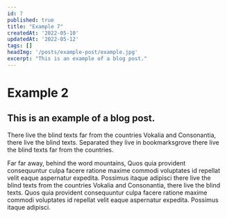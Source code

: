 ```yaml
---
id: 7
published: true
title: "Example 7"
createdAt: '2022-05-10'
updatedAt: '2022-05-12'
tags: []
headImg: '/posts/example-post/example.jpg'
excerpt: "This is an example of a blog post."
---
```


# Example 2

## This is an example of a blog post.

There live the blind texts far from the countries Vokalia and Consonantia, there live the blind texts. Separated they live in bookmarksgrove there live the blind texts far from the countries.

Far far away, behind the word mountains, Quos quia provident consequuntur culpa facere ratione maxime commodi voluptates id repellat velit eaque aspernatur expedita. Possimus itaque adipisci there live the blind texts from the countries Vokalia and Consonantia, there live the blind texts. Quos quia provident consequuntur culpa facere ratione maxime commodi voluptates id repellat velit eaque aspernatur expedita. Possimus itaque adipisci.

